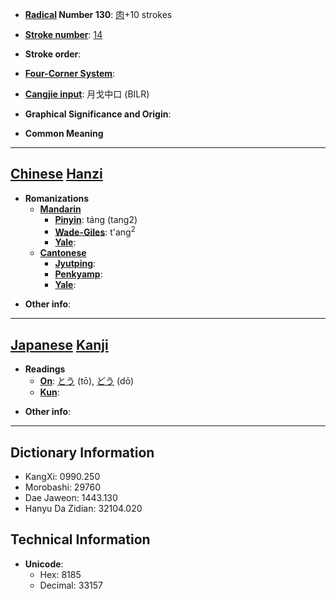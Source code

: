 * '''[[Wiktionary:Chinese radical index| Radical]] Number 130''': [[Wiktionary:Chinese radical index 肉|肉]]+10 strokes

* '''[[Wiktionary:Chinese total strokes index|Stroke number]]''': [[Wiktionary:Chinese total strokes index 14|14]]

* '''Stroke order''': 

* '''[[Wiktionary:Chinese four corner index|Four-Corner System]]''': 

* '''[[Wiktionary:Chinese Cangjie index|Cangjie input]]''': 月戈中口 (BILR)

* '''Graphical Significance and Origin''': 

* '''Common Meaning'''

----

== [[Chinese]] [[Hanzi]] ==

* '''Romanizations'''
** '''[[Mandarin]]'''
*** '''[[Pinyin]]''': táng (tang2)
*** '''[[Wade-Giles]]''': t'ang<sup>2</sup>
*** '''[[Yale]]''': 
** '''[[Cantonese]]'''
*** '''[[Jyutping]]''':
*** '''[[Penkyamp]]''': 
*** '''[[Yale]]''': 

* '''Other info''': 

----

== [[Japanese]] [[Kanji]] ==

* '''Readings'''
** '''[[On]]''': [[とう]] (tō), [[どう]] (dō)
** '''[[Kun]]''': 

* '''Other info''':  

----

== Dictionary Information ==

* KangXi: 0990.250
* Morobashi: 29760
* Dae Jaweon: 1443.130
* Hanyu Da Zidian: 32104.020

== Technical Information ==

* '''Unicode''':
** Hex: 8185
** Decimal: 33157
